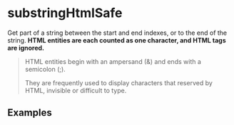 
# substringHtmlSafe

Get part of a string between the start and end indexes, or to the end of the
string. **HTML entities are each counted as one character, and HTML tags are
ignored.**

> HTML entities begin with an ampersand (&) and ends with a semicolon (;).
>
> They are frequently used to display characters that reserved by HTML,
> invisible or difficult to type.

## Examples

<Example defaultInput="lorem &amp;amp; <b>ipsum</b> dolor sit amet" start={0} end={12} />

<Example defaultInput="lorem &amp;amp; <b>ipsum</b> dolor sit amet" start={7} end={-2} />

<Example defaultInput="<b>sit</b> &amp; amet" start={1} end={5} />
